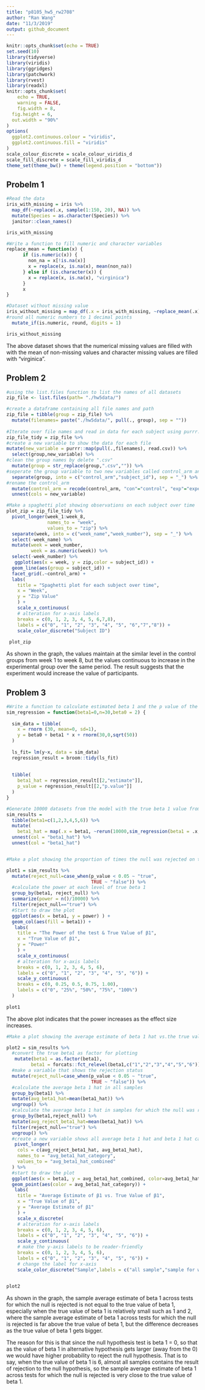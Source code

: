 ```yaml
---
title: "p8105_hw5_rw2708"
author: "Ran Wang"
date: "11/3/2019"
output: github_document
---
```


```r
knitr::opts_chunk$set(echo = TRUE)
set.seed(10)
library(tidyverse)
library(viridis)
library(ggridges)
library(patchwork)
library(rvest)
library(readxl)
knitr::opts_chunk$set(
	echo = TRUE,
	warning = FALSE,
	fig.width = 8, 
  fig.height = 6,
  out.width = "90%"
)
options(
  ggplot2.continuous.colour = "viridis",
  ggplot2.continuous.fill = "viridis"
)
scale_colour_discrete = scale_colour_viridis_d
scale_fill_discrete = scale_fill_viridis_d
theme_set(theme_bw() + theme(legend.position = "bottom"))
```

## Probelm 1
```r
#Read the data
iris_with_missing = iris %>% 
  map_df(~replace(.x, sample(1:150, 20), NA)) %>%
  mutate(Species = as.character(Species)) %>% 
  janitor::clean_names() 

iris_with_missing

#Write a function to fill numeric and character variables 
replace_mean = function(x) { 
      if (is.numeric(x)) {
        non_na = x[!is.na(x)]
        x = replace(x, is.na(x), mean(non_na)) 
      } else if (is.character(x)) { 
        x = replace(x, is.na(x), "virginica") 
      }
      x
}

#Dataset without missing value
iris_without_missing = map_df(.x = iris_with_missing, ~replace_mean(.x)) %>% 
#round all numeric numbers to 1 decimal points
  mutate_if(is.numeric, round, digits = 1)

iris_without_missing 

```

The above dataset shows that the numerical missing values are filled with with the mean of non-missing values and character missing values are filled with "virginica".


## Problem 2 
```r
#using the list.files function to list the names of all datasets 
zip_file <- list.files(path= "./hw5data/") 

#create a dataframe containing all file names and path
zip_file = tibble(group = zip_file) %>% 
  mutate(filenames= paste("./hw5data/", pull(., group), sep = "")) 
  
#Iterate over file names and read in data for each subject using purrr::map and saving the result as a new variable in the dataframe
zip_file_tidy = zip_file %>% 
#create a new variable to show the data for each file
mutate(new_variable = purrr::map(pull(.,filenames), read.csv)) %>% 
  select(group,new_variable) %>% 
#clean the group names by delete ".csv"
  mutate(group = str_replace(group,".csv","")) %>% 
#seperate the group variable to two new variables called control_arm and subject_id
  separate(group, into = c("control_arm","subject_id"), sep = "_") %>% 
#rename the control_arm
  mutate(control_arm = recode(control_arm, "con"="control", "exp"="experimental")) %>% 
  unnest(cols = new_variable)

#Make a spaghetti plot showing observations on each subject over time
plot_zip = zip_file_tidy %>% 
  pivot_longer(week_1:week_8,
               names_to = "week",
               values_to = "zip") %>% 
  separate(week, into = c("week_name","week_number"), sep = "_") %>% 
  select(-week_name) %>% 
  mutate(week = week_number,
         week = as.numeric(week)) %>% 
  select(-week_number) %>% 
   ggplot(aes(x = week, y = zip,color = subject_id)) +
  geom_line(aes(group = subject_id)) +
  facet_grid(.~control_arm) +
  labs(
    title = "Spaghetti plot for each subject over time",
    x = "Week",
    y = "Zip Value"
    ) +
    scale_x_continuous(
    # alteration for x-axis labels 
    breaks = c(0, 1, 2, 3, 4, 5, 6,7,8),
    labels = c("0", "1", "2", "3", "4", "5", "6","7","8")) +
    scale_color_discrete("Subject ID")
    
 plot_zip
```


As shown in the graph, the values maintain at the similar level in the control groups from week 1 to week 8, but the values continuous to increase in the experimental group over the same period. The result suggests that the experiment would increase the value of participants. 


## Problem 3
```r
#Write a function to calculate estimated beta 1 and the p value of the hypotheses test for beta 1 (sample size is fixed at 30 and beta 0 is fixed at 2)
sim_regression = function(beta1=0,n=30,beta0 = 2) {
  
  sim_data = tibble(
    x = rnorm (30, mean=0, sd=1),
    y = beta0 + beta1 * x + rnorm(30,0,sqrt(50))
  )
  
  ls_fit= lm(y~x, data = sim_data)
  regression_result = broom::tidy(ls_fit)
 
  
  tibble(
    beta1_hat = regression_result[[2,"estimate"]],
    p_value = regression_result[[2,"p.value"]]
  )
}

#Generate 10000 datasets from the model with the true beta 1 value from 1 to 6
sim_results = 
  tibble(beta1=c(1,2,3,4,5,6)) %>% 
  mutate(
    beta1_hat = map(.x = beta1, ~rerun(10000,sim_regression(beta1 = .x,n=30,beta0 = 2)))) %>% 
  unnest(col = "beta1_hat") %>% 
  unnest(col = "beta1_hat")


#Make a plot showing the proportion of times the null was rejected on the y axis and the true value of β2 on the x axis

plot1 = sim_results %>% 
  mutate(reject_null=case_when(p_value < 0.05 ~ "true",
                               TRUE ~ "false")) %>%
  #calculate the power at each level of true beta 1
  group_by(beta1, reject_null) %>% 
  summarize(power = n()/10000) %>% 
  filter(reject_null=="true") %>% 
  #Start to draw the plot
  ggplot(aes(x = beta1, y = power) ) + 
  geom_col(aes(fill = beta1)) +
   labs(
    title = "The Power of the test & True Value of β1",
    x = "True Value of β1",
    y = "Power"
    ) +
    scale_x_continuous(
    # alteration for x-axis labels 
    breaks = c(0, 1, 2, 3, 4, 5, 6),
    labels = c("0", "1", "2", "3", "4", "5", "6")) +
    scale_y_continuous(
    breaks = c(0, 0.25, 0.5, 0.75, 1.00),
    labels = c("0", "25%", "50%", "75%", "100%")
  )
 
plot1  
```

The above plot indicates that the power increases as the effect size increases.



```r
#Make a plot showing the average estimate of beta 1 hat vs.the true value of β1 and a plot of average estimate of beta 1 hat in samples for which the null was rejected vs. the true value of β1 overlays on the first plot

plot2 = sim_results %>% 
  #convert the true beta1 as factor for plotting
   mutate(beta1 = as.factor(beta1),
         beta1 = forcats::fct_relevel(beta1,c("1","2","3","4","5","6"))) %>% 
  #make a variable that shows the rejection status
  mutate(reject_null=case_when(p_value < 0.05 ~ "true",
                               TRUE ~ "false")) %>% 
  #calculate the average beta 1 hat in all samples
  group_by(beta1) %>% 
  mutate(avg_beta1_hat=mean(beta1_hat)) %>% 
  ungroup() %>% 
  #calculate the average beta 1 hat in samples for which the null was rejected 
  group_by(beta1,reject_null) %>% 
  mutate(avg_reject_beta1_hat=mean(beta1_hat)) %>% 
  filter(reject_null=="true") %>%
  ungroup() %>% 
  #create a new variable shows all average beta 1 hat and beta 1 hat category (all sample vs. samples for which the null was rejected  )
   pivot_longer(
    cols = c(avg_reject_beta1_hat, avg_beta1_hat),
    names_to = "avg_beta1_hat_category",
    values_to = "avg_beta1_hat_combined"
  ) %>% 
  #start to draw the plot
  ggplot(aes(x = beta1, y = avg_beta1_hat_combined, color=avg_beta1_hat_category) ) +
  geom_point(aes(color = avg_beta1_hat_category)) +
   labs(
    title = "Average Estimate of β1 vs. True Value of β1",
    x = "True Value of β1",
    y = "Average Estimate of β1"
    ) +
    scale_x_discrete(
    # alteration for x-axis labels 
    breaks = c(0, 1, 2, 3, 4, 5, 6),
    labels = c("0", "1", "2", "3", "4", "5", "6")) +
    scale_y_continuous(
    # make the y-axis labels to be reader-friendly
    breaks = c(0, 1, 2, 3, 4, 5, 6),
    labels = c("0", "1", "2", "3", "4", "5", "6")) +
    # change the label for x-axis
    scale_color_discrete("Sample",labels = c("all sample","sample for which null is rejected"))
  

plot2
```

As shown in the graph, the sample average estimate of beta 1 across tests for which the null is rejected is not equal to the true value of beta 1, especially when the true value of beta 1 is relatively small such as 1 and 2, where the sample average estimate of beta 1 across tests for which the null is rejected is far above the true value of beta 1, but the difference decreases as the true value of beta 1 gets bigger. 

The reason for this is that since the null hypothesis test is beta 1 = 0, so that as the value of beta 1 in alternative hypothesis gets larger (away from the 0) we would have higher probability to reject the null hypothesis. That is to say, when the true value of beta 1 is 6, almost all samples contains the result of rejection to the null hypothesis, so the sample average estimate of beta 1 across tests for which the null is rejected is very close to the true value of beta 1.




